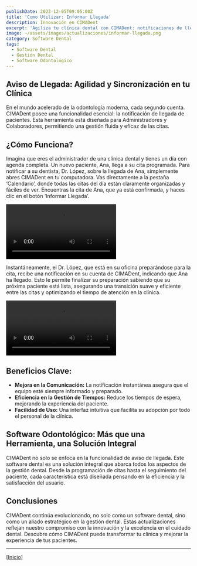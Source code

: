 ```yaml
---
publishDate: 2023-12-05T09:05:00Z
title: 'Como Utilizar: Informar Llegada'
description: Innovación en CIMADent
excerpt: 'Agiliza tu clínica dental con CIMADent: notificaciones de llegada rápidas y precisas.'
image: ~/assets/images/actualizaciones/informar-llegada.png
category: Software Dental
tags:
  - Software Dental
  - Gestión Dental
  - Software Odontológico
---
```


## Aviso de Llegada: Agilidad y Sincronización en tu Clínica

En el mundo acelerado de la odontología moderna, cada segundo cuenta. CIMADent posee una funcionalidad esencial: la notificación de llegada de pacientes. Esta herramienta está diseñada para Administradores y Colaboradores, permitiendo una gestión fluida y eficaz de las citas.

## ¿Cómo Funciona?

Imagina que eres el administrador de una clínica dental y tienes un día con agenda completa. Un nuevo paciente, Ana, llega a su cita programada. Para notificar a su dentista, Dr. López, sobre la llegada de Ana, simplemente abres CIMADent en tu computadora. Vas directamente a la pestaña ‘Calendario’, donde todas las citas del día están claramente organizadas y fáciles de ver. Encuentras la cita de Ana, que ya está confirmada, y haces clic en el botón ‘Informar Llegada’.

<video autoplay loop transition:persist class="w-full" style="pointer-events: none;">
  <source
    src="https://static2.cimadent.com/assets/videos/informar-llegada/informar-llegada1.mp4"
    type="video/mp4"
  ></source>
</video>

Instantáneamente, el Dr. López, que está en su oficina preparándose para la cita, recibe una notificación en su cuenta de CIMADent, indicando que Ana ha llegado. Esto le permite finalizar su preparación sabiendo que su próxima paciente está lista, asegurando una transición suave y eficiente entre las citas y optimizando el tiempo de atención en la clínica.

<video autoplay loop transition:persist class="w-full" style="pointer-events: none;">
  <source
    src="https://static2.cimadent.com/assets/videos/informar-llegada/informar-llegada2.mp4"
    type="video/mp4"
  ></source>
</video>

## Beneficios Clave:

- **Mejora en la Comunicación:** La notificación instantánea asegura que el equipo esté siempre informado y preparado.
- **Eficiencia en la Gestión de Tiempos:** Reduce los tiempos de espera, mejorando la experiencia del paciente.
- **Facilidad de Uso:** Una interfaz intuitiva que facilita su adopción por todo el personal de la clínica.

## Software Odontológico: Más que una Herramienta, una Solución Integral

CIMADent no solo se enfoca en la funcionalidad de aviso de llegada. Este software dental es una solución integral que abarca todos los aspectos de la gestión dental. Desde la programación de citas hasta el seguimiento del paciente, cada característica está diseñada pensando en la eficiencia y la satisfacción del usuario.

## Conclusiones

CIMADent continúa evolucionando, no solo como un software dental, sino como un aliado estratégico en la gestión dental. Estas actualizaciones reflejan nuestro compromiso con la innovación y la excelencia en el cuidado dental. Descubre cómo CIMADent puede transformar tu clínica y mejorar la experiencia de tus pacientes.

---

[[Inicio]](#top)
